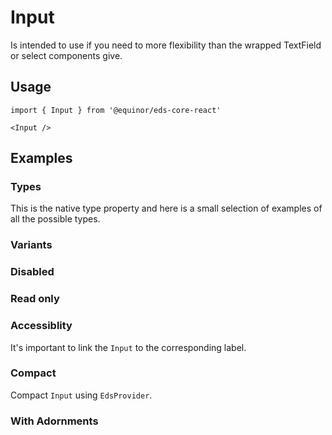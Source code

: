 
# Input

Is intended to use if you need to more flexibility than the wrapped TextField or select components give.

<Links 
    ariaUrl="https://www.w3.org/TR/wai-aria-1.1/#input"
    sourceUrl="https://github.com/equinor/design-system/blob/develop/packages/eds-core-react/src/components/Input/Input.tsx"
    npmUrl="https://www.npmjs.com/package/@equinor/eds-core-react"
/>

<Story id="inputs-input--introduction" />
<PropsTable />

## Usage

```tsx
import { Input } from '@equinor/eds-core-react'

<Input />
```

## Examples

### Types

This is the native type property and here is a small selection of examples of all the possible types.

<Story id="inputs-input--types" />

### Variants

<Story id="inputs-input--variants" />

### Disabled

<Story id="inputs-input--disabled" />

### Read only

<Story id="inputs-input--read-only" />

### Accessiblity

It's important to link the `Input` to the corresponding label.

<Story id="inputs-input--accessiblity" />

### Compact

Compact `Input` using `EdsProvider`.

<Story id="inputs-input--compact" />

### With Adornments


<Story id="inputs-input--with-adornments" />
